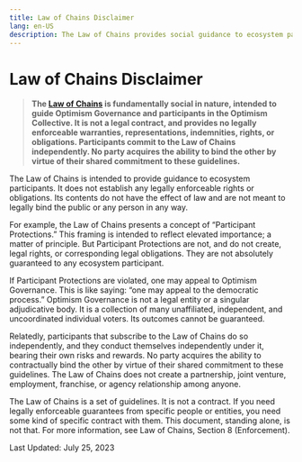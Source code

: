 ```yaml
---
title: Law of Chains Disclaimer
lang: en-US
description: The Law of Chains provides social guidance to ecosystem participants.
---
```


# Law of Chains Disclaimer

> **The [Law of Chains](https://gov.optimism.io/t/law-of-chains-v0-1-full-draft/6514) is fundamentally social in nature, intended to guide Optimism Governance and participants in the Optimism Collective. It is not a legal contract, and provides no legally enforceable warranties, representations, indemnities, rights, or obligations.  Participants commit to the Law of Chains independently.  No party acquires the ability to bind the other by virtue of their shared commitment to these guidelines.**


The Law of Chains is intended to provide guidance to ecosystem participants.  It does not establish any legally enforceable rights or obligations.  Its contents do not have the effect of law and are not meant to legally bind the public or any person in any way.  

For example, the Law of Chains presents a concept of “Participant Protections.”  This framing is intended to reflect elevated importance; a matter of principle. But Participant Protections are not, and do not create, legal rights, or corresponding legal obligations. They are not absolutely guaranteed to any ecosystem participant.  

If Participant Protections are violated, one may appeal to Optimism Governance.  This is like saying: “one may appeal to the democratic process.”  Optimism Governance is not a legal entity or a singular adjudicative body.  It is a collection of many unaffiliated, independent, and uncoordinated individual voters.  Its outcomes cannot be guaranteed. 

Relatedly, participants that subscribe to the Law of Chains do so independently, and they conduct themselves independently under it, bearing their own risks and rewards. No party acquires the ability to contractually bind the other by virtue of their shared commitment to these guidelines. The Law of Chains does not create a partnership, joint venture, employment, franchise, or agency relationship among anyone. 

The Law of Chains is a set of guidelines.  It is not a contract.  If you need legally enforceable guarantees from specific people or entities, you need some kind of specific contract with them. This document, standing alone, is not that.  For more information, see Law of Chains, Section 8 (Enforcement). 

Last Updated:  July 25, 2023
